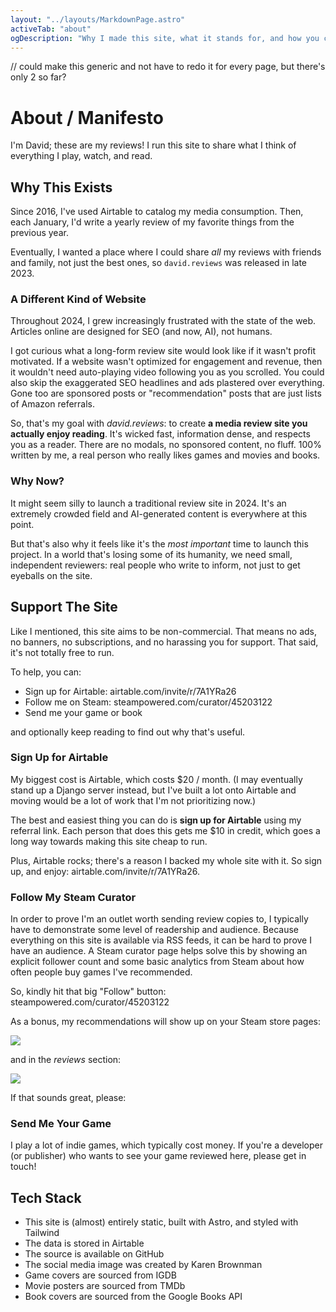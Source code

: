 ```yaml
---
layout: "../layouts/MarkdownPage.astro"
activeTab: "about"
ogDescription: "Why I made this site, what it stands for, and how you can help."
---
```


// could make this generic and not have to redo it for every page, but there's only 2 so far?

# About / Manifesto

I'm <ExternalLink href="https://xavd.id">David</ExternalLink>; these are my reviews! I run this site to share what I think of everything I play, watch, and read.

## Why This Exists

Since 2016, I've used <ExternalLink href="https://airtable.com/">Airtable</ExternalLink> to catalog my media consumption. Then, each January, I'd write a <ExternalLink href="https://xavd.id/blog/tags/yearly-review">yearly review</ExternalLink> of my favorite things from the previous year.

Eventually, I wanted a place where I could share _all_ my reviews with friends and family, not just the best ones, so `david.reviews` was released in late 2023.

### A Different Kind of Website

Throughout 2024, I grew increasingly frustrated with the state of the web. Articles online are designed for SEO (and now, AI), not humans.

I got curious what a long-form review site would look like if it wasn't profit motivated. If a website wasn't optimized for engagement and revenue, then it wouldn't need auto-playing video following you as you scrolled. You could also skip the exaggerated SEO headlines and ads plastered over everything. Gone too are sponsored posts or "recommendation" posts that are just lists of Amazon referrals.

So, that's my goal with _david.reviews_: to create **a media review site you actually enjoy reading**. It's wicked fast, information dense, and respects you as a reader. There are no modals, no sponsored content, no fluff. 100% written by me, a real person who really likes games and movies and books.

### Why Now?

It might seem silly to launch a traditional review site in 2024. It's an extremely crowded field and AI-generated content is everywhere at this point.

But that's also why it feels like it's the _most important_ time to launch this project. In a world that's losing some of its humanity, we need small, independent reviewers: real people who write to inform, not just to get eyeballs on the site.

## Support The Site

Like I mentioned, this site aims to be non-commercial. That means no ads, no banners, no subscriptions, and no harassing you for support. That said, it's not totally free to run.

To help, you can:

- Sign up for Airtable: <ExternalLink href="https://airtable.com/invite/r/7A1YRa26">airtable.com/invite/r/7A1YRa26</ExternalLink>
- Follow me on Steam: <ExternalLink href="https://store.steampowered.com/curator/45203122/">steampowered.com/curator/45203122</ExternalLink>
- <SubtleLink href="/contact">Send me</SubtleLink> your game or book

and optionally keep reading to find out why that's useful.

### Sign Up for Airtable

My biggest cost is Airtable, which costs $20 / month. (I may eventually stand up a Django server instead, but I've built a lot onto Airtable and moving would be a lot of work that I'm not prioritizing now.)

The best and easiest thing you can do is **sign up for Airtable** using <ExternalLink href="https://airtable.com/invite/r/7A1YRa26">my referral link</ExternalLink>. Each person that does this gets me $10 in credit, which goes a long way towards making this site cheap to run.

Plus, Airtable rocks; there's a reason I backed my whole site with it. So sign up, and enjoy: <ExternalLink href="https://airtable.com/invite/r/7A1YRa26">airtable.com/invite/r/7A1YRa26</ExternalLink>.

### Follow My Steam Curator

In order to prove I'm an outlet worth sending review copies to, I typically have to demonstrate some level of readership and audience. Because everything on this site is available via <SubtleLink href="/feeds">RSS feeds</SubtleLink>, it can be hard to prove I have an audience. A Steam curator page helps solve this by showing an explicit follower count and some basic analytics from Steam about how often people buy games I've recommended.

So, kindly hit that big "Follow" button: <ExternalLink href="https://store.steampowered.com/curator/45203122/">steampowered.com/curator/45203122</ExternalLink>

As a bonus, my recommendations will show up on your Steam store pages:

![](../../public/steam-relevant.png)

and in the _reviews_ section:

![](../../public/steam-curator.png)

If that sounds great, please:

<SteamFollowButton />

### Send Me Your Game

I play a lot of indie games, which typically cost money. If you're a developer (or publisher) who wants to see your game reviewed here, please <SubtleLink href="/contact">get in touch</SubtleLink>!

## Tech Stack

- This site is (almost) entirely static, built with <ExternalLink href="https://astro.build/">Astro</ExternalLink>, and styled with <ExternalLink href="https://tailwindcss.com/">Tailwind</ExternalLink>
- The data is stored in <ExternalLink href="https://airtable.com/">Airtable</ExternalLink>
- The source is available on <ExternalLink href="https://github.com/xavdid/david.reviews">GitHub</ExternalLink>
- The <ExternalLink href="/og.png">social media image</ExternalLink> was created by <ExternalLink href="https://www.karenbrownman.com/">Karen Brownman</ExternalLink>
- Game covers are sourced from <ExternalLink href="https://www.igdb.com/">IGDB</ExternalLink>
- Movie posters are sourced from <ExternalLink href="https://www.themoviedb.org/">TMDb</ExternalLink>
- Book covers are sourced from the Google <ExternalLink href="https://developers.google.com/books">Books API</ExternalLink>
